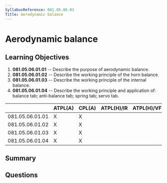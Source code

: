 ```yaml
---
SyllabusReference: 081.05.06.01
Title: Aerodynamic balance
---
```


# Aerodynamic balance

## Learning Objectives

1. **081.05.06.01.01** -- Describe the purpose of aerodynamic balance.
2. **081.05.06.01.02** -- Describe the working principle of the horn balance.
3. **081.05.06.01.03** -- Describe the working principle of the internal
   balance.
4. **081.05.06.01.04** -- Describe the working principle and application of:
   balance tab; anti-balance tab; spring tab; servo tab.

|                 | ATPL(A) | CPL(A) | ATPL(H)/IR | ATPL(H)/VFR | CPL(H) | IR  | CBIR(A) |
| --------------- | ------- | ------ | ---------- | ----------- | ------ | --- | ------- |
| 081.05.06.01.01 | X       | X      |            |             |        |     |         |
| 081.05.06.01.02 | X       | X      |            |             |        |     |         |
| 081.05.06.01.03 | X       | X      |            |             |        |     |         |
| 081.05.06.01.04 | X       | X      |            |             |        |     |         |

## Summary

## Questions
